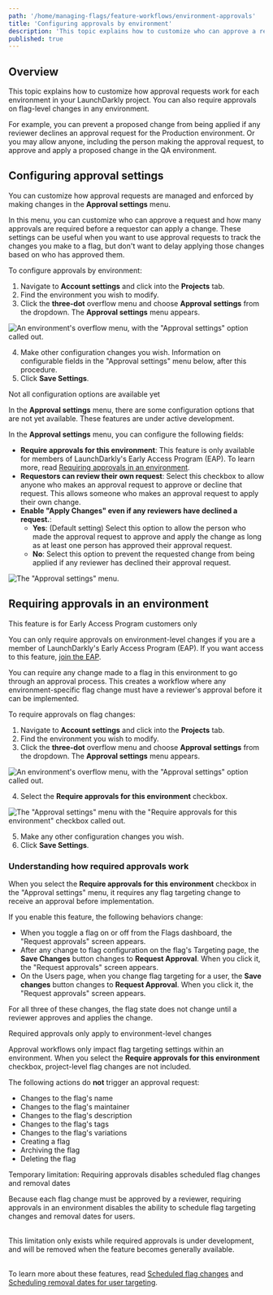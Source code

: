 ```yaml
---
path: '/home/managing-flags/feature-workflows/environment-approvals'
title: 'Configuring approvals by environment'
description: 'This topic explains how to customize who can approve a request for each environment in your LaunchDarkly project.'
published: true
---
```


## Overview

This topic explains how to customize how approval requests work for each environment in your LaunchDarkly project. You can also require approvals on flag-level changes in any environment.

For example, you can prevent a proposed change from being applied if any reviewer declines an approval request for the Production environment. Or you may allow anyone, including the person making the approval request, to approve and apply a proposed change in the QA environment.

## Configuring approval settings

You can customize how approval requests are managed and enforced by making changes in the **Approval settings** menu. 

In this menu, you can customize who can approve a request and how many approvals are required before a requestor can apply a change. These settings can be useful when you want to use approval requests to track the changes you make to a flag, but don't want to delay applying those changes based on who has approved them.

To configure approvals by environment:

1. Navigate to **Account settings** and click into the **Projects** tab.
2. Find the environment you wish to modify.
3. Click the **three-dot** overflow menu and choose **Approval settings** from the dropdown. The **Approval settings** menu appears.

![An environment's overflow menu, with the "Approval settings" option called out.](../../images/approvals-environment-overflow-callout.png)

4. Make other configuration changes you wish. Information on configurable fields in the "Approval settings" menu below, after this procedure.
6. Click **Save Settings**.

<Callout intent="alert">
<CalloutTitle>Not all configuration options are available yet</CalloutTitle>
<CalloutDescription>

In the **Approval settings** menu, there are some configuration options that are not yet available. These features are under active development.

</CalloutDescription>
</Callout>

In the **Approval settings** menu, you can configure the following fields:

* **Require approvals for this environment**: This feature is only available for members of LaunchDarkly's Early Access Program (EAP). To learn more, read [Requiring approvals in an environment](#requiring-approvals-in-an-environment).
* **Requestors can review their own request**: Select this checkbox to allow anyone who makes an approval request to approve or decline that request. This allows someone who makes an approval request to apply their own change.
* **Enable "Apply Changes" even if any reviewers have declined a request.**: 
  * **Yes**: (Default setting) Select this option to allow the person who made the approval request to approve and apply the change as long as at least one person has approved their approval request.
  * **No**: Select this option to prevent the requested change from being applied if any reviewer has declined their approval request. 

![The "Approval settings" menu.](../../images/approvals-approval-settings.png)

## Requiring approvals in an environment

<Callout intent="info">
  <CalloutTitle>This feature is for Early Access Program customers only</CalloutTitle>
  <CalloutDescription>

You can only require approvals on environment-level changes if you are a member of LaunchDarkly's Early Access Program (EAP). If you want access to this feature, [join the EAP](https://docs.google.com/forms/d/e/1FAIpQLScJ5qCC_RZTW9pPSXVZk9HaKzpltNAeoQb2t6gh7dLicwQWQQ/viewform).

  </CalloutDescription>
</Callout> 

You can require any change made to a flag in this environment to go through an approval process. This creates a workflow where any environment-specific flag change must have a reviewer's approval before it can be implemented.

To require approvals on flag changes:

1. Navigate to **Account settings** and click into the **Projects** tab.
2. Find the environment you wish to modify.
3. Click the **three-dot** overflow menu and choose **Approval settings** from the dropdown. The **Approval settings** menu appears.

![An environment's overflow menu, with the "Approval settings" option called out.](../../images/approvals-environment-overflow-callout.png)

4. Select the **Require approvals for this environment** checkbox.

![The "Approval settings" menu with the "Require approvals for this environment" checkbox called out.](../../images/approvals-settings-require-callout.png)

5. Make any other configuration changes you wish.
6. Click **Save Settings**.

### Understanding how required approvals work

When you select the **Require approvals for this environment** checkbox in the "Approval settings" menu, it requires any flag targeting change to receive an approval before implementation. 

If you enable this feature, the following behaviors change:
* When you toggle a flag on or off from the Flags dashboard, the "Request approvals" screen appears. 
* After any change to flag configuration on the flag's Targeting page, the **Save Changes** button changes to **Request Approval**. When you click it, the "Request approvals" screen appears.
* On the Users page, when you change flag targeting for a user, the **Save changes** button changes to **Request Approval**. When you click it, the "Request approvals" screen appears.

For all three of these changes, the flag state does not change until a reviewer approves and applies the change.

<Callout intent="alert">
  <CalloutTitle>Required approvals only apply to environment-level changes</CalloutTitle>
  <CalloutDescription>

Approval workflows only impact flag targeting settings within an environment. When you select the **Require approvals for this environment** checkbox, project-level flag changes are not included.

  </CalloutDescription>
</Callout> 

The following actions do **not** trigger an approval request:

* Changes to the flag's name
* Changes to the flag's maintainer
* Changes to the flag's description
* Changes to the flag's tags 
* Changes to the flag's variations
* Creating a flag 
* Archiving the flag
* Deleting the flag

<Callout intent="alert">
  <CalloutTitle>Temporary limitation: Requiring approvals disables scheduled flag changes and removal dates</CalloutTitle>
  <CalloutDescription>

Because each flag change must be approved by a reviewer, requiring approvals in an environment disables the ability to schedule flag targeting changes and removal dates for users. <br/><br/>

This limitation only exists while required approvals is under development, and will be removed when the feature becomes generally available.<br/><br/>

To learn more about these features, read [Scheduled flag changes](/home/managing-flags/feature-workflows/scheduled-changes) and [Scheduling removal dates for user targeting](/home/managing-flags/targeting-users#scheduling-removal-dates-for-user-targeting).

  </CalloutDescription>
</Callout> 